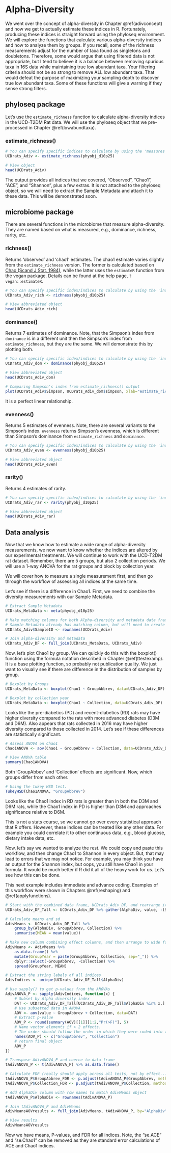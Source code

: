 # Alpha-Diversity

We went over the concept of alpha-diversity in Chapter \@ref(adivconcept) and now we get to actually estimate these indices in R.  Fortunately, producing these indices is straight forward using the phyloseq environment.  We will explore the functions that calculate various alpha-diversity indices and how to analyze them by groups.  If you recall, some of the richness measurements adjust for the number of taxa found as singletons and doubletons.  Therefore, some would argue that using filtered data is not appropriate, but I tend to believe it is a balance between removing spurious taxa in 16S data while maintaining true low abundant taxa.  Your filtering criteria should not be so strong to remove ALL low abundant taxa.  That would defeat the purpose of maximizing your sampling depth to discover true low abundant taxa.  Some of these functions will give a warning if they sense strong filters.

## phyloseq package

Let's use the `estimate_richness` function to calculate alpha-diversity indices in the UCD-T2DM Rat data.  We will use the phyloseq object that we pre-processed in Chapter \@ref(lowabundtaxa).

### estimate_richness()

```r
# You can specify specific indices to calculate by using the 'measures' argument, see help page, ?estimate_richness
UCDrats_Adiv <- estimate_richness(phyobj_d10p25)

# View object
head(UCDrats_Adiv)
```

The output provides all indices that we covered, "Observed", "Chao1", "ACE", and "Shannon", plus a few extras.  It is not attached to the phyloseq object, so we will need to extract the Sample Metadata and attach it to these data.  This will be demonstrated soon.

## microbiome package

There are several functions in the microbiome that measure alpha-diversity.  They are named based on what is measured, e.g., dominance, richness, rarity, etc. 

### richness()

Returns 'observed' and 'chao1' estimates.  The chao1 estimate varies slightly from the `estimate_richness` version.  The former is calculated based on [Chao (Scand J Stat, 1984)](https://www.jstor.org/stable/4615964?seq=1#page_scan_tab_contents), while the latter uses the `estimateR` function from the vegan package.  Details can be found at the help page, `?vegan::estimateR`. 

```r
# You can specify specific index/indices to calculate by using the 'index' argument
UCDrats_Adiv_rich <- richness(phyobj_d10p25)

# View abbreviated object
head(UCDrats_Adiv_rich)
```

### dominance()

Returns 7 estimates of dominance. Note, that the Simpson's index from `dominance` is in a different unit then the Simpson's index from `estimate_richness`, but they are the same.  We will demonstrate this by plotting both. 

```r
# You can specify specific index/indices to calculate by using the 'index' argument
UCDrats_Adiv_dom <- dominance(phyobj_d10p25)

# View abbreviated object
head(UCDrats_Adiv_dom)

# Comparing Simpson's index from estimate_richness() output
plot(UCDrats_Adiv$Simpson, UCDrats_Adiv_dom$simpson, xlab="estimate_richness()", ylab="dominance()")
```

It is a perfect linear relationship.

### evenness()

Returns 5 estimates of evenness.  Note, there are several variants to the Simpson's index. `evenness` returns Simpson's evenness, which is different than Simpson's dominance from `estimate_richness` and `dominance`. 

```r
# You can specify specific index/indices to calculate by using the 'index' argument
UCDrats_Adiv_even <- evenness(phyobj_d10p25)

# View abbreviated object
head(UCDrats_Adiv_even)
```

### rarity()

Returns 4 estimates of rarity.  

```r
# You can specify specific index/indices to calculate by using the 'index' argument
UCDrats_Adiv_rar <- rarity(phyobj_d10p25)

# View abbreviated object
head(UCDrats_Adiv_rar)
```

## Data analysis

Now that we know how to estimate a wide range of alpha-diversity measurements, we now want to know whether the indices are altered by our experimental treatments.  We will continue to work with the UCD-T2DM rat dataset.  Remember, there are 5 groups, but also 2 collection periods.  We will use a 1-way ANOVA for the rat groups and block by collection year.

We will cover how to measure a single measurement first, and then go through the workflow of assessing all indices at the same time.  

Let's see if there is a difference in Chao1.  First, we need to combine the diversity measurements with our Sample Metadata.  

```r
# Extract Sample Metadata
UCDrats_MetaData <- meta(phyobj_d10p25)

# Make matching columns for both Alpha-diversity and metadata data frames using the row names
# Sample Metadata already has matching column, but will need to create if not in data frame.
UCDrats_Adiv$SampleID <- rownames(UCDrats_Adiv)

# Join alpha-diversity and metadata
UCDrats_Adiv_DF <- full_join(UCDrats_MetaData, UCDrats_Adiv)
```

Now, let's plot Chao1 by group.  We can quickly do this with the boxplot() function using the formula notation described in Chapter \@ref(ttestexamp).  It is a base plotting function, so probably not publication quality.  We just want to visually see if there are difference in the distribution of samples by group.

```r
# Boxplot by Groups
UCDrats_MetaData <- boxplot(Chao1 ~ GroupAbbrev, data=UCDrats_Adiv_DF)

# Boxplot by collection year
UCDrats_MetaData <- boxplot(Chao1 ~ Collection, data=UCDrats_Adiv_DF)
```

Looks like the pre-diabetics (PD) and recent-diabetics (RD) rats may have higher diversity compared to the rats with more advanced diabetes (D3M and D6M).  Also appears that rats collected in 2016 may have higher diversity compared to those collected in 2014.  Let's see if these differences are statistically significant.

```r
# Assess ANOVA on Chao1
Chao1ANOVA <- aov(Chao1 ~ GroupAbbrev + Collection, data=UCDrats_Adiv_DF)

# View ANOVA table
summary(Chao1ANOVA)
```

Both 'GroupAbbev' and 'Collection' effects are significant.  Now, which groups differ from each other.

```r
# Using the tukey HSD test.
TukeyHSD(Chao1ANOVA, "GroupAbbrev")
```

Looks like the Chao1 index in RD rats is greater than in both the D3M and D6M rats, while the Chao1 index in PD is higher than D3M and approaches significance relative to D6M.  

This is not a stats course, so we cannot go over every statistical approach that R offers.  However, these indices can be treated like any other data.  For example you could correlate it to other continuous data, e.g., blood glucose, dietary intake data, etc.

Now, let's say we wanted to analyze the rest.  We could copy and paste this workflow, and then change Chao1 to Shannon in every object.  But, that may lead to errors that we may not notice.  For example, you may think you have an output for the Shannon index, but oops, you still have Chao1 in your formula.  It would be much better if R did it all of the heavy work for us.  Let's see how this can be done. 

<p class="alert alert-info">This next example includes immediate and advance coding.  Examples of this workflow were shown in Chapters \@ref(reshaping) and \@ref(applyfunctions).</p>

```r
# Start with the combined data frame, UCDrats_Adiv_DF, and rearrange it into a tall format.
UCDrats_Adiv_DF_Tall <- UCDrats_Adiv_DF %>% gather(AlphaDiv, value, -(SampleID:Collection))

# Calculate means and sd
AdivMeans <- UCDrats_Adiv_DF_Tall %>%
	group_by(AlphaDiv, GroupAbbrev, Collection) %>%
	summarise(MEAN = mean(value))

# Make new column combining effect columns, and then arrange to wide format
AdivMeans <- AdivMeans %>% 
	as.data.frame() %>%
	mutate(GroupYear = paste(GroupAbbrev, Collection, sep="_")) %>%
	dplyr::select(-GroupAbbrev, -Collection) %>%
	spread(GroupYear, MEAN)

# Extract the string labels of all indices
AdivIndices <- unique(UCDrats_Adiv_DF_Tall$AlphaDiv)

# Use sapply() to get p-values from the ANOVAs
AdivANOVA_P <- sapply(AdivIndices, function(x) {
	# Subset by Alpha diversity index
	DAT <- UCDrats_Adiv_DF_Tall[UCDrats_Adiv_DF_Tall$AlphaDiv %in% x,]
	# Use subsetted data in ANOVA
	AOV <- aov(value ~ GroupAbbrev + Collection, data=DAT)
	# Extract p-value
	AOV_P <- round(summary(AOV)[[1]][1:2,"Pr(>F)"], 5)
	# Name vector elements if > 2 effects.  
	# The order should follow the order in which they were coded into the ANOVA.
	names(AOV_P) <- c("GroupAbbrev", "Collection")
	# return final object
	AOV_P
})

# Transpose AdivANOVA_P and coerce to data frame
tAdivANOVA_P <- t(AdivANOVA_P) %>% as.data.frame()

# Calculate FDR (really should apply across all tests, not by effect...)
tAdivANOVA_P$GroupAbbrev_FDR <- p.adjust(tAdivANOVA_P$GroupAbbrev, method="fdr")
tAdivANOVA_P$Collection_FDR <- p.adjust(tAdivANOVA_P$Collection, method="fdr")

# Add AlphaDiv column with row names to match AdivMeans object
tAdivANOVA_P$AlphaDiv <- rownames(tAdivANOVA_P)

# Join tAdivANOVA_P and AdivMeans
AdivMeansAOVresults <- full_join(AdivMeans, tAdivANOVA_P, by="AlphaDiv")

# View results
AdivMeansAOVresults
```

Now we have means, P-values, and FDR for all indices.  Note, the "se.ACE" and "se.Chao1" can be removed as they are standard error calculations of ACE and Chao1 indices.  


